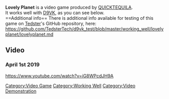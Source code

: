 <strong>Lovely Planet</strong> is a video game produced by [[QUICKTEQUILA]].
<br />
It works well with [[D9VK]], as you can see below.
<br />
==Additional info==
There is additional info available for testing of this game on [[User:Tedster|Tedster]]'s GitHub repository, here:
<br />
https://github.com/TedsterTech/d9vk_test/blob/master/working_well/lovelyplanet/lovelyplanet.md

==Video==
===April 1st 2019===
<youtube>https://www.youtube.com/watch?v=iG8WPcdJH9A</youtube>

[[Category:Video Game]]
[[Category:Working Well]]
[[Category:Video Demonstration]]
